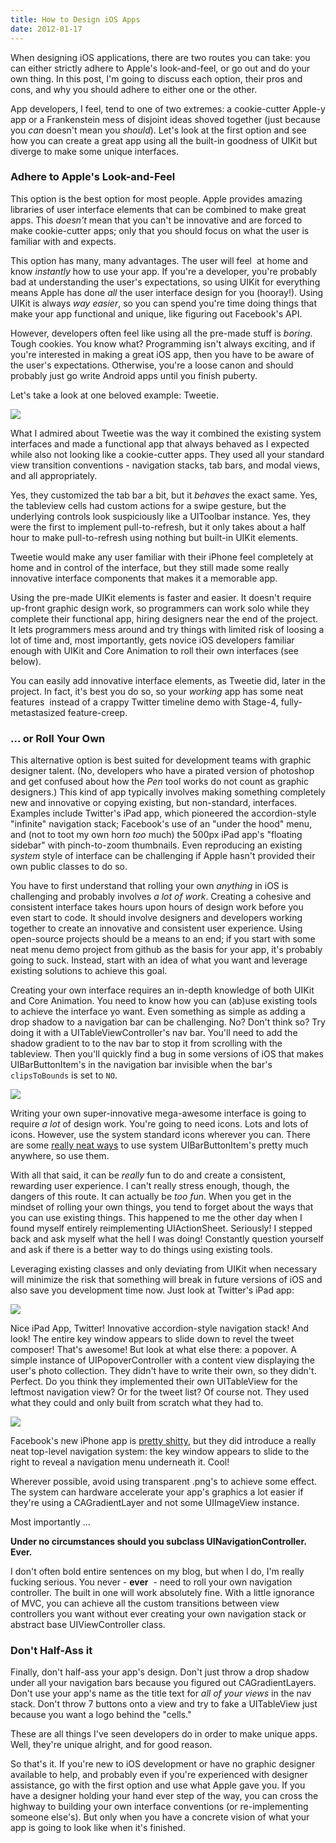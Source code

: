 ```yaml
---
title: How to Design iOS Apps
date: 2012-01-17
---
```



When designing iOS applications, there are two routes you can take: you can either strictly adhere to Apple's look-and-feel, or go out and do your own thing. In this post, I'm going to discuss each option, their pros and cons, and why you should adhere to either one or the other.

App developers, I feel, tend to one of two extremes: a cookie-cutter Apple-y app or a Frankenstein mess of disjoint ideas shoved together (just because you _can_&nbsp;doesn't mean you _should_). Let's look at the first option and see how you can create a great app using all the built-in goodness of UIKit but diverge to make some unique interfaces.

### Adhere to Apple's Look-and-Feel

This option is the best option for most people. Apple provides amazing libraries of user interface elements that can be combined to make great apps. This _doesn't_&nbsp;mean that you can't be innovative and are forced to make cookie-cutter apps; only that you should focus on what the user is familiar with and expects.

This option has many, many advantages. The user will feel &nbsp;at home and know _instantly_&nbsp;how to use your app. If you're a developer, you're probably bad at understanding the user's expectations, so using UIKit for everything means Apple has done _all_&nbsp;the user interface design for you (hooray!). Using UIKit is always _way easier_, so you can spend you're time doing things that make your app functional and unique, like figuring out Facebook's API.

However, developers often feel like using all the pre-made stuff is _boring_. Tough cookies. You know what? Programming isn't always exciting, and if you're interested in making a great iOS app, then you have to be aware of the user's expectations. Otherwise, you're a loose canon and should probably just go write Android apps until you finish puberty.

Let's take a look at one beloved example: Tweetie.

 ![](1D269448944548D3B62E9F710C1FA66F.jpg)

What I admired about Tweetie was the way it combined the existing system interfaces and made a functional app that always behaved as I expected while also not looking like a cookie-cutter apps. They used all your standard view transition conventions - navigation stacks, tab bars, and modal views, and all appropriately.

Yes, they customized the tab bar a bit, but it _behaves_ the exact same. Yes, the tableview cells had custom actions for a swipe gesture, but the underlying controls look suspiciously like a UIToolbar instance. Yes, they were the first to implement pull-to-refresh, but it only takes about a half hour to make pull-to-refresh using nothing but built-in UIKit elements.

Tweetie would make any user familiar with their iPhone feel completely at home and in control of the interface, but they still made some really innovative interface components that makes it a memorable app.

Using the pre-made UIKit elements is faster and easier. It doesn't require up-front graphic design work, so programmers can work solo while they complete their functional app, hiring designers near the end of the project. It lets programmers mess around and try things with limited risk of loosing a lot of time and, most importantly, gets novice iOS developers familiar enough with UIKit and Core Animation to roll their own interfaces (see below).

You can easily add innovative interface elements, as Tweetie did, later in the project. In fact, it's best you do so, so your _working_ app has some neat features &nbsp;instead of a crappy Twitter timeline demo with Stage-4, fully-metastasized&nbsp;feature-creep.

### ... or Roll Your Own

This alternative option is best suited for development teams with graphic designer talent. (No, developers who have a pirated version of photoshop and get confused about how the _Pen_&nbsp;tool works do not count as graphic designers.) This kind of app typically involves making something completely new and innovative or copying existing, but non-standard, interfaces. Examples include Twitter's iPad app, which pioneered the&nbsp;accordion-style "infinite" navigation stack; Facebook's use of an "under the hood" menu, and (not to toot my own horn _too_ much) the 500px iPad app's "floating sidebar" with pinch-to-zoom thumbnails. Even reproducing an existing _system_ style of interface can be challenging if Apple hasn't provided their own public classes to do so.

You have to first&nbsp;understand that rolling your own _anything_&nbsp;in iOS is challenging and probably involves _a lot of work_. Creating a cohesive and consistent interface takes hours upon hours of design work before you even start to code. It should involve designers and developers working together to create an innovative and consistent user experience. Using open-source projects should be a means to an end; if you start with some neat menu demo project from github as the basis for your app, it's probably going to suck. Instead, start with an idea of what you want and leverage existing solutions to achieve this goal.

Creating your own interface requires an in-depth knowledge of both UIKit and Core Animation. You need to know how you can (ab)use existing tools to achieve the interface yo want. Even something as simple as adding a drop shadow to a navigation bar can be challenging. No? Don't think so? Try doing it with a UITableViewController's nav bar. You'll need to add the shadow gradient to to the nav bar to stop it from scrolling with the tableview. Then you'll quickly find a bug in some versions of iOS that makes UIBarButtonItem's in the navigation bar invisible when the bar's `clipsToBounds` is set to `NO`.

 ![](70B13B2E093641B085650FEC9ADA7989.jpg)

Writing your own super-innovative mega-awesome interface is going to require _a lot_&nbsp;of design work. You're going to need icons. Lots and lots of icons. However, use the system standard icons wherever you can. There are some [really neat ways](https://github.com/0xced/UIKit-Artwork-Extractor) to use system UIBarButtonItem's pretty much anywhere, so use them.

With all that said, it can be _really_ fun to do and create a consistent, rewarding user experience. I can't really stress enough, though, the dangers of this route. It can actually be _too fun_. When you get in the mindset of rolling your own things, you tend to forget about the ways that you can use existing things. This happened to me the other day when I found myself entirely reimplementing UIActionSheet. Seriously! I stepped back and ask myself what the hell I was doing! Constantly question yourself and ask if there is a better way to do things using existing tools.

Leveraging existing classes and only deviating from UIKit when necessary will minimize the risk that something will break in future versions of iOS and also save you development time now. Just look at Twitter's iPad app:

 ![](18AC87408126482D94798A2BBB6A3920.jpg)

Nice iPad App, Twitter! Innovative accordion-style navigation stack! And look! The entire key window appears to slide down to revel the tweet composer! That's awesome! But look at what else there: a popover. A simple instance of UIPopoverController with a content view displaying the user's photo collection. They didn't have to write their own, so they didn't. Perfect. Do you think they implemented their own UITableView for the leftmost navigation view? Or for the tweet list? Of course not. They used what they could and only built from scratch what they had to.

 ![](95F2C6064EC6481DAF6303862EE38C32.png)

Facebook's new iPhone app is [pretty shitty](/blog/new-facebook-iphone-app/), but they did introduce a really neat top-level navigation system: the key window appears to slide to the right to reveal a navigation menu underneath it. Cool!

Wherever possible, avoid using transparent .png's to achieve some effect. The system can hardware accelerate your app's graphics a lot easier if they're using a CAGradientLayer and not some UIImageView instance.

Most importantly ...

**Under no circumstances should you subclass UINavigationController. Ever.**

I don't often bold entire sentences on my blog, but when I do, I'm really fucking serious. You never - **ever** &nbsp;- need to roll your own navigation controller. The built in one will work absolutely fine. With a little ignorance of MVC, you can achieve all the custom transitions between view controllers you want without ever creating your own navigation stack or abstract base UIViewController class.

### Don't Half-Ass it

Finally, don't half-ass your app's design. Don't just throw a drop shadow under all your navigation bars because you figured out CAGradientLayers. Don't use your app's name as the title text for _all of your views_&nbsp;in the nav stack. Don't throw 7 buttons onto a view and try to fake a UITableView just because you want a logo behind the "cells."

These are all things I've seen developers do in order to make unique apps. Well, they're unique alright, and for good reason.

So that's it. If you're new to iOS development or have no graphic designer available to help, and probably even if you're experienced with designer assistance, go with the first option and use what Apple gave you. If you have a designer holding your hand ever step of the way, you can cross the highway to building your own interface conventions (or re-implementing someone else's). But only when you have a concrete vision of what your app is going to look like when it's finished.


  